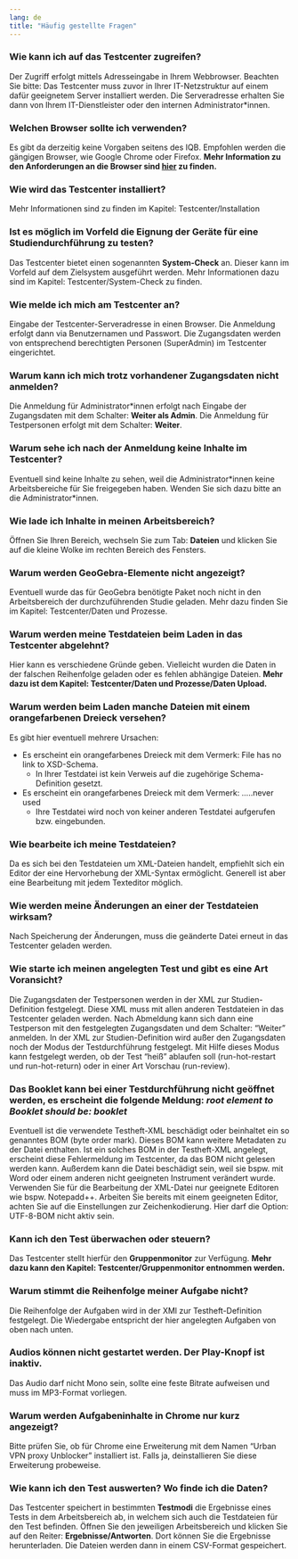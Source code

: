 ```yaml
---
lang: de
title: "Häufig gestellte Fragen"
---
```


### Wie kann ich auf das Testcenter zugreifen?

Der Zugriff erfolgt mittels Adresseingabe in Ihrem Webbrowser. Beachten Sie bitte: Das Testcenter muss zuvor in Ihrer IT-Netzstruktur auf einem dafür geeignetem Server installiert werden. Die Serveradresse erhalten Sie dann von Ihrem IT-Dienstleister oder den internen Administrator\*innen.

### Welchen Browser sollte ich verwenden?

Es gibt da derzeitig keine Vorgaben seitens des IQB. Empfohlen werden die gängigen Browser, wie Google Chrome oder Firefox. **Mehr Information zu den Anforderungen an die Browser sind [hier](/Testcenter/intro.qmd) zu finden.**

### Wie wird das Testcenter installiert?

Mehr Informationen sind zu finden im Kapitel: Testcenter/Installation

### Ist es möglich im Vorfeld die Eignung der Geräte für eine Studiendurchführung zu testen?

Das Testcenter bietet einen sogenannten **System-Check** an. Dieser kann im Vorfeld auf dem Zielsystem ausgeführt werden. Mehr Informationen dazu sind im Kapitel: Testcenter/System-Check zu finden.

### Wie melde ich mich am Testcenter an?

Eingabe der Testcenter-Serveradresse in einen Browser. Die Anmeldung erfolgt dann via Benutzernamen und Passwort. Die Zugangsdaten werden von entsprechend berechtigten Personen (SuperAdmin) im Testcenter eingerichtet.

### Warum kann ich mich trotz vorhandener Zugangsdaten nicht anmelden?

Die Anmeldung für Administrator\*innen erfolgt nach Eingabe der Zugangsdaten mit dem Schalter: **Weiter als Admin**. Die Anmeldung für Testpersonen erfolgt mit dem Schalter: **Weiter**.

### Warum sehe ich nach der Anmeldung keine Inhalte im Testcenter?

Eventuell sind keine Inhalte zu sehen, weil die Administrator\*innen keine Arbeitsbereiche für Sie freigegeben haben. Wenden Sie sich dazu bitte an die Administrator\*innen.

### Wie lade ich Inhalte in meinen Arbeitsbereich?

Öffnen Sie Ihren Bereich, wechseln Sie zum Tab: **Dateien** und klicken Sie auf die kleine Wolke im rechten Bereich des Fensters.

### Warum werden GeoGebra-Elemente nicht angezeigt?

Eventuell wurde das für GeoGebra benötigte Paket noch nicht in den Arbeitsbereich der durchzuführenden Studie geladen. Mehr dazu finden Sie im Kapitel: Testcenter/Daten und Prozesse.

### Warum werden meine Testdateien beim Laden in das Testcenter abgelehnt?

Hier kann es verschiedene Gründe geben. Vielleicht wurden die Daten in der falschen Reihenfolge geladen oder es fehlen abhängige Dateien. **Mehr dazu ist dem Kapitel: Testcenter/Daten und Prozesse/Daten Upload.**

### Warum werden beim Laden manche Dateien mit einem orangefarbenen Dreieck versehen?

Es gibt hier eventuell mehrere Ursachen:

* Es erscheint ein orangefarbenes Dreieck mit dem Vermerk: File has no link to XSD-Schema.
   * In Ihrer Testdatei ist kein Verweis auf die zugehörige Schema-Definition gesetzt.

* Es erscheint ein orangefarbenes Dreieck mit dem Vermerk: .....never used
   * Ihre Testdatei wird noch von keiner anderen Testdatei aufgerufen bzw. eingebunden.

### Wie bearbeite ich meine Testdateien?

Da es sich bei den Testdateien um XML-Dateien handelt, empfiehlt sich ein Editor der eine Hervorhebung der XML-Syntax ermöglicht. Generell ist aber eine Bearbeitung mit jedem Texteditor möglich.

### Wie werden meine Änderungen an einer der Testdateien wirksam?

Nach Speicherung der Änderungen, muss die geänderte Datei erneut in das Testcenter geladen werden.

### Wie starte ich meinen angelegten Test und gibt es eine Art Voransicht?

Die Zugangsdaten der Testpersonen werden in der XML zur Studien-Definition festgelegt. Diese XML muss mit allen anderen Testdateien in das Testcenter geladen werden. Nach Abmeldung kann sich dann eine Testperson mit den festgelegten Zugangsdaten und dem Schalter: "Weiter" anmelden. In der XML zur Studien-Definition wird außer den Zugangsdaten noch der Modus der Testdurchführung festgelegt. Mit Hilfe dieses Modus kann festgelegt werden, ob der Test "heiß" ablaufen soll (run-hot-restart und run-hot-return) oder in einer Art Vorschau (run-review).

### Das Booklet kann bei einer Testdurchführung nicht geöffnet werden, es erscheint die folgende Meldung: *root element to Booklet should be: booklet*

Eventuell ist die verwendete Testheft-XML beschädigt oder beinhaltet ein so genanntes BOM (byte order mark). Dieses BOM kann weitere Metadaten zu der Datei enthalten. Ist ein solches BOM in der Testheft-XML angelegt, erscheint diese Fehlermeldung im Testcenter, da das BOM nicht gelesen werden kann. Außerdem kann die Datei beschädigt sein, weil sie bspw. mit Word oder einem anderen nicht geeigneten Instrument verändert wurde. Verwenden Sie für die Bearbeitung der XML-Datei nur geeignete Editoren wie bspw. Notepadd++. Arbeiten Sie bereits mit einem geeigneten Editor, achten Sie auf die Einstellungen zur Zeichenkodierung. Hier darf die Option: UTF-8-BOM nicht aktiv sein.

### Kann ich den Test überwachen oder steuern?

Das Testcenter stellt hierfür den **Gruppenmonitor** zur Verfügung. **Mehr dazu kann den Kapitel: Testcenter/Gruppenmonitor entnommen werden.**

### Warum stimmt die Reihenfolge meiner Aufgabe nicht?

Die Reihenfolge der Aufgaben wird in der XMl zur Testheft-Definition festgelegt. Die Wiedergabe entspricht der hier angelegten Aufgaben von oben nach unten.

### Audios können nicht gestartet werden. Der Play-Knopf ist inaktiv.

Das Audio darf nicht Mono sein, sollte eine feste Bitrate aufweisen und muss im MP3-Format vorliegen.

### Warum werden Aufgabeninhalte in Chrome nur kurz angezeigt?

Bitte prüfen Sie, ob für Chrome eine Erweiterung mit dem Namen "Urban VPN proxy Unblocker" installiert ist. Falls ja, deinstallieren Sie diese Erweiterung probeweise.

### Wie kann ich den Test auswerten? Wo finde ich die Daten?

Das Testcenter speichert in bestimmten **Testmodi** die Ergebnisse eines Tests in dem Arbeitsbereich ab, in welchem sich auch die Testdateien für den Test befinden. Öffnen Sie den jeweiligen Arbeitsbereich und klicken Sie auf den Reiter: **Ergebnisse/Antworten**. Dort können Sie die Ergebnisse herunterladen. Die Dateien werden dann in einem CSV-Format gespeichert.


